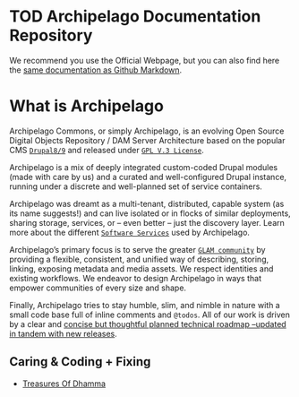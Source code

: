 # TOD Archipelago Documentation Repository

We recommend you use the Official Webpage, but you can also find here the [same documentation as Github Markdown](docs/index.md).

# What is Archipelago

Archipelago Commons, or simply Archipelago, is an evolving Open Source Digital Objects Repository / DAM Server Architecture based on the popular CMS [`Drupal8/9`](https://www.drupal.org) and released under [`GPL V.3 License`](https://www.gnu.org/licenses/gpl-3.0.txt).

Archipelago is a mix of deeply integrated custom-coded Drupal modules (made with care by us) and a curated and well-configured Drupal instance, running under a discrete and well-planned set of service containers.

Archipelago was dreamt as a multi-tenant, distributed, capable system (as its name suggests!) and can live isolated or in flocks of similar deployments, sharing storage, services, or -- even better -- just the discovery layer. Learn more about the different [`Software Services`](docs/devops.md) used by Archipelago.

Archipelago's primary focus is to serve the greater [`GLAM community`](https://en.wikipedia.org/wiki/GLAM_(industry_sector)) by providing a flexible, consistent, and unified way of describing, storing, linking, exposing metadata and media assets. We respect identities and existing workflows. We endeavor to design Archipelago in ways that empower communities of every size and shape.

Finally, Archipelago tries to stay humble, slim, and nimble in nature with a small code base full of inline comments and `@todos`. All of our work is driven by a clear and [concise but thoughtful planned technical roadmap --updated in tandem with new releases](https://github.com/esmero/archipelago-deployment/issues/103).

## Caring & Coding + Fixing
* [Treasures Of Dhamma](https://github.com/todhamma)
